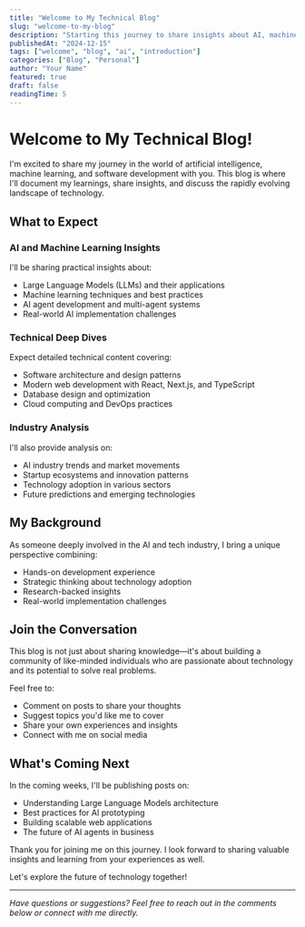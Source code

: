 ```yaml
---
title: "Welcome to My Technical Blog"
slug: "welcome-to-my-blog"
description: "Starting this journey to share insights about AI, machine learning, and software development. Here's what you can expect from this blog and my vision for the future."
publishedAt: "2024-12-15"
tags: ["welcome", "blog", "ai", "introduction"]
categories: ["Blog", "Personal"]
author: "Your Name"
featured: true
draft: false
readingTime: 5
---
```


# Welcome to My Technical Blog! 

I'm excited to share my journey in the world of artificial intelligence, machine learning, and software development with you. This blog is where I'll document my learnings, share insights, and discuss the rapidly evolving landscape of technology.

## What to Expect

### AI and Machine Learning Insights
I'll be sharing practical insights about:
- Large Language Models (LLMs) and their applications
- Machine learning techniques and best practices
- AI agent development and multi-agent systems
- Real-world AI implementation challenges

### Technical Deep Dives
Expect detailed technical content covering:
- Software architecture and design patterns
- Modern web development with React, Next.js, and TypeScript
- Database design and optimization
- Cloud computing and DevOps practices

### Industry Analysis
I'll also provide analysis on:
- AI industry trends and market movements
- Startup ecosystems and innovation patterns
- Technology adoption in various sectors
- Future predictions and emerging technologies

## My Background

As someone deeply involved in the AI and tech industry, I bring a unique perspective combining:
- Hands-on development experience
- Strategic thinking about technology adoption
- Research-backed insights
- Real-world implementation challenges

## Join the Conversation

This blog is not just about sharing knowledge—it's about building a community of like-minded individuals who are passionate about technology and its potential to solve real problems.

Feel free to:
- Comment on posts to share your thoughts
- Suggest topics you'd like me to cover
- Share your own experiences and insights
- Connect with me on social media

## What's Coming Next

In the coming weeks, I'll be publishing posts on:
- Understanding Large Language Models architecture
- Best practices for AI prototyping
- Building scalable web applications
- The future of AI agents in business

Thank you for joining me on this journey. I look forward to sharing valuable insights and learning from your experiences as well.

Let's explore the future of technology together!

---

*Have questions or suggestions? Feel free to reach out in the comments below or connect with me directly.* 